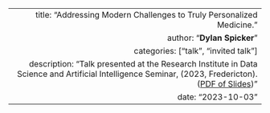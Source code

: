 ---
  title: "Addressing Modern Challenges to Truly Personalized Medicine."
  author: "**Dylan Spicker**"
  categories: ["talk", "invited talk"]
  description: "Talk presented at the Research Institute in Data Science and Artificial Intelligence Seminar, (2023, Fredericton).  ([PDF of Slides](/pdf/ridsai2023.pdf))"
  date: "2023-10-03"
---  